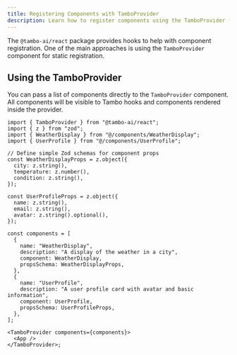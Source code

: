 ```yaml
---
title: Registering Components with TamboProvider
description: Learn how to register components using the TamboProvider for static component registration.
---
```


The `@tambo-ai/react` package provides hooks to help with component registration. One of the main approaches is using the `TamboProvider` component for static registration.

## Using the TamboProvider

You can pass a list of components directly to the `TamboProvider` component. All components will be visible to Tambo hooks and components rendered inside the provider.

```tsx title="layout.tsx"
import { TamboProvider } from "@tambo-ai/react";
import { z } from "zod";
import { WeatherDisplay } from "@/components/WeatherDisplay";
import { UserProfile } from "@/components/UserProfile";

// Define simple Zod schemas for component props
const WeatherDisplayProps = z.object({
  city: z.string(),
  temperature: z.number(),
  condition: z.string(),
});

const UserProfileProps = z.object({
  name: z.string(),
  email: z.string(),
  avatar: z.string().optional(),
});

const components = [
  {
    name: "WeatherDisplay",
    description: "A display of the weather in a city",
    component: WeatherDisplay,
    propsSchema: WeatherDisplayProps,
  },
  {
    name: "UserProfile",
    description: "A user profile card with avatar and basic information",
    component: UserProfile,
    propsSchema: UserProfileProps,
  },
];

<TamboProvider components={components}>
  <App />
</TamboProvider>;
```

